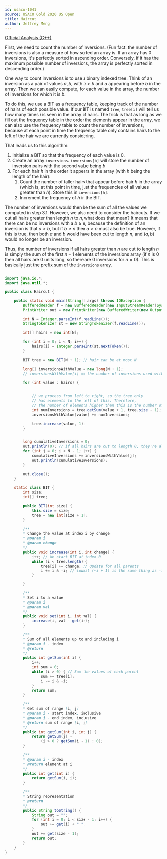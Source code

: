 ---
id: usaco-1041
source: USACO Gold 2020 US Open
title: Haircut
author: Jeffrey Meng
---

[Official Analysis (C++)](http://www.usaco.org/current/data/sol_haircut_gold_open20.html)

First, we need to count the number of inversions. (Fun fact: the number of
inversions is also a measure of how sorted an array is. If an array has 0
inversions, it's perfectly sorted in ascending order. Conversely, if it has the
maximum possible number of inversions, the array is perfectly sorted in
descending order.)

One way to count inversions is to use a binary indexed tree. Think of an
inversion as a pair of values $a, b$, with $a > b$ and $a$ appearing before $b$
in the array. Then we can easily compute, for each value in the array, the
number of inversions for which it is $b$.

To do this, we use a BIT as a frequency table, keeping track of the number of
hairs of each possible value. If our BIT is named `tree`, `tree[i]` will tell us
how many times $i$ is seen in the array of hairs. The trick is that as long as
we fill out the frequency table in the order the elements appear in the array,
we can also use the frequency table to count the number of inversions, because
at each point in time the frequency table only contains hairs to the left of the
hair we are currently considering.

That leads us to this algorithm:

1. Initialize a BIT so that the frequency of each value is 0.
2. Create an array `inversions`. `inversions[b]` will store the number of
   inversion pairs with the second value being $b$
3. For each hair $h$ in the order it appears in the array (with $h$ being the
   length of the hair):
   1. Count the number of taller hairs that appear before hair $h$ in the array
      (which is, at this point in time, just the frequencies of all values
      greater than $h$). Store this in `inversions[h]`.
   2. Increment the frequency of $h$ in the BIT.

The number of inversions would then be the sum of all the values we computed in
step 3.1. However, we also need to consider the haircuts. If we cut all hairs
greater than length $n$ to $n$, what does that mean? It means that there can be
no inversions with a $b \geq n$, because the definition of an inversion is that
$a > b$, but if $b \geq n$ then $a > n$ must also be true. However, if this is
true, then both $a$ and $b$ would have been cut to length $n$, and $(a, b)$
would no longer be an inversion.

Thus, the number of inversions if all hairs greater than $n$ are cut to length
$n$ is simply the sum of the first $n - 1$ elements of the inversions array (if
$n$ is 0 then all hairs are 0 units long, so there are 0 inversions for
$n = 0$). This is basically just the prefix sum of the `inversions` array.

<LanguageSection>
<JavaSection>

```java

import java.io.*;
import java.util.*;

public class Haircut {

	public static void main(String[] args) throws IOException {
		BufferedReader f = new BufferedReader(new InputStreamReader(System.in));
		PrintWriter out = new PrintWriter(new BufferedWriter(new OutputStreamWriter(System.out)));

		int N = Integer.parseInt(f.readLine());
		StringTokenizer st = new StringTokenizer(f.readLine());

		int[] hairs = new int[N];

		for (int i = 0; i < N; i++) {
			hairs[i] = Integer.parseInt(st.nextToken());
		}

		BIT tree = new BIT(N + 1); // hair can be at most N

		long[] inversionsWithValue = new long[N + 1];
		// inversionsWithValue[i] == the number of inversions used with all hairs of length i

		for (int value : hairs) {


			// we process from left to right, so the tree only
			// has elements to the left of this. Therefore,
			// the number of elements higher than this is the number of inversions.
			int numInversions = tree.getSum(value + 1, tree.size - 1);
			inversionsWithValue[value] += numInversions;

			tree.increase(value, 1);
		}


		long cumulativeInversions = 0;
		out.println(0); // if all hairs are cut to length 0, they're all equal, so no inversions are possible
		for (int j = 0; j < N - 1; j++) {
			cumulativeInversions += inversionsWithValue[j];
			out.println(cumulativeInversions);
		}

		out.close();
	}

	static class BIT {
		int size;
		int[] tree;

		public BIT(int size) {
			this.size = size;
			tree = new int[size + 1];
		}

		/**
		* Change the value at index i by change
		* @param i
		* @param change
		*/
		public void increase(int i, int change) {
			i++; // We start BIT at index 0
			while (i < tree.length) {
				tree[i] += change; // Update for all parents
				i += i & -i; // lowbit (~i + 1) is the same thing as -i
			}

		}

		/**
		* Set i to a value
		* @param i
		* @param val
		*/
		public void set(int i, int val) {
			increase(i, val - get(i));
		}

		/**
		* Sum of all elements up to and including i
		* @param i - index
		* @return
		*/
		public int getSum(int i) {
			i++;
			int sum = 0;
			while (i > 0) { // Sum the values of each parent
				sum += tree[i];
				i -= i & -i;
			}
			return sum;
		}

		/**
		* Get sum of range [i, j]
		* @param i - start index, inclusive
		* @param j - end index, inclusive
		* @return sum of range [i, j]
		*/
		public int getSum(int i, int j) {
			return getSum(j) -
				(i > 0 ? getSum(i - 1) : 0);
		}

		/**
		* @param i - index
		* @return element at i
		*/
		public int get(int i) {
			return getSum(i, i);
		}

		/**
		* String representation
		* @return
		*/
		public String toString() {
			String out = "";
			for (int i = 0; i < size - 1; i++) {
				out += get(i) + " ";
			}
			out += get(size - 1);
			return out;
		}
	}
}

```

</JavaSection>
</LanguageSection>
